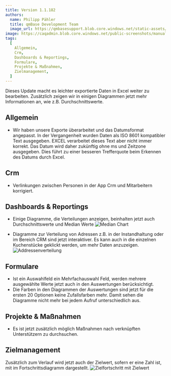 ---
title: Version 1.1.182
authors:
  name: Philipp Pähler
  title: qmBase Development Team
  image_url: https://qmbasesupport.blob.core.windows.net/static-assets/img/persons/paehler_round.png
image: https://caqadmin.blob.core.windows.net/public-screenshots/manual-screenshots/2022-11-18-ageDistributionMedian.png
tags:
  [
    Allgemein,
    Crm,
    Dashboards & Reportings,
    Formulare,
    Projekte & Maßnahmen,
    Zielmanagement,
  ]
---

Dieses Update macht es leichter exportierte Daten in Excel weiter zu bearbeiten. Zusätzlich zeigen wir in einigen Diagrammen jetzt mehr Informationen an, wie z.B. Durchschnittswerte.

<!--truncate-->

## Allgemein

- Wir haben unsere Exporte überarbeitet und das Datumsformat angepasst. In der Vergangenheit wurden Daten als ISO 8601 kompatibler Text ausgegeben.
  EXCEL verarbeitet dieses Text aber nicht immer korrekt.
  Das Datum wird daher zukünftig ohne ms und Zeitzone ausgegeben. Dies führt zu einer besseren Trefferquote beim Erkennen des Datums durch Excel.

## Crm

- Verlinkungen zwischen Personen in der App Crm und Mitarbeitern korrigiert.

## Dashboards & Reportings

- Einige Diagramme, die Verteilungen anzeigen, beinhalten jetzt auch Durchschnittswerte und Median Werte
  ![Median Chart](https://caqadmin.blob.core.windows.net/public-screenshots/manual-screenshots/2022-11-18-ageDistributionMedian.png)

- Diagramme zur Verteilung von Adressen z.B. in der Instandhaltung oder im Bereich CRM sind jetzt interaktiver. Es kann auch in die einzelnen Kuchenstücke geklickt werden, um mehr Daten anzuzeigen.
  ![Addressenverteilung](https://caqadmin.blob.core.windows.net/public-screenshots/manual-screenshots/2022-11-24_addressDistribution.png)

## Formulare

- Ist ein Auswahlfeld ein Mehrfachauswahl Feld, werden mehrere ausgewählte Werte jetzt auch in den Auswertungen berücksichtigt.
- Die Farben in den Diagrammen der Auswertungen sind jetzt für die ersten 20 Optionen keine Zufallsfarben mehr. Damit sehen die Diagramme nicht mehr bei jedem Aufruf unterschiedlich aus.

## Projekte & Maßnahmen

- Es ist jetzt zusätzlich möglich Maßnahmen nach verknüpften Unterstützern zu durchsuchen.

## Zielmanagement

Zusätzlich zum Verlauf wird jetzt auch der Zielwert, sofern er eine Zahl ist, mit im Fortschrittsdiagramm dargestellt.
![Zielfortschritt mit Zielwert](https://caqadmin.blob.core.windows.net/public-screenshots/manual-screenshots/2022-11-18-goalProgressWithTarget.png)
